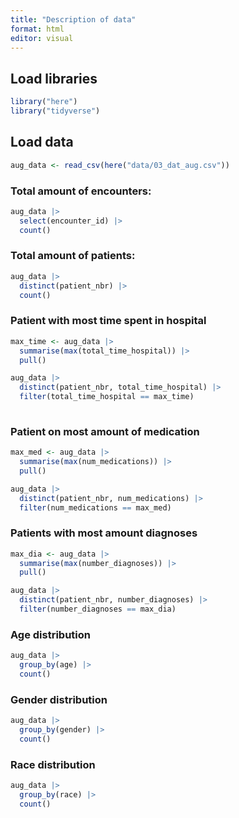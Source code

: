 ```yaml
---
title: "Description of data"
format: html
editor: visual
---
```


## Load libraries

```r
library("here")
library("tidyverse")

```

## Load data

```r
aug_data <- read_csv(here("data/03_dat_aug.csv")) 
```

### Total amount of encounters: 

```r
aug_data |> 
  select(encounter_id) |> 
  count()
```

### Total amount of patients:

```r
aug_data |> 
  distinct(patient_nbr) |> 
  count()
```

### Patient with most time spent in hospital

```r
max_time <- aug_data |> 
  summarise(max(total_time_hospital)) |> 
  pull()

aug_data |> 
  distinct(patient_nbr, total_time_hospital) |> 
  filter(total_time_hospital == max_time)
  
```

### Patient on most amount of medication

```r
max_med <- aug_data |> 
  summarise(max(num_medications)) |> 
  pull()

aug_data |> 
  distinct(patient_nbr, num_medications) |> 
  filter(num_medications == max_med)
```

### Patients with most amount diagnoses

```r
max_dia <- aug_data |> 
  summarise(max(number_diagnoses)) |> 
  pull()

aug_data |> 
  distinct(patient_nbr, number_diagnoses) |> 
  filter(number_diagnoses == max_dia)
```

### Age distribution

```r
aug_data |> 
  group_by(age) |> 
  count()
```

### Gender distribution

```r
aug_data |> 
  group_by(gender) |> 
  count()
```

### Race distribution

```r
aug_data |> 
  group_by(race) |> 
  count()
```
